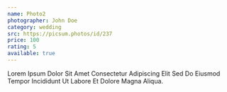 ```yaml
---
name: Photo2
photographer: John Doe
category: wedding
src: https://picsum.photos/id/237
price: 100
rating: 5
available: true
---
```

Lorem Ipsum Dolor Sit Amet Consectetur Adipiscing Elit Sed Do Eiusmod Tempor Incididunt Ut Labore Et Dolore Magna Aliqua. 
